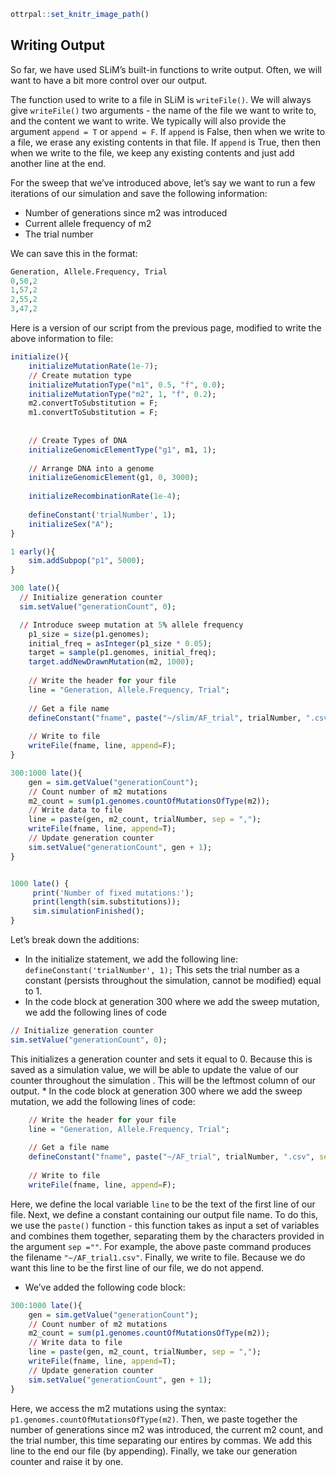 ```r
ottrpal::set_knitr_image_path()
``` 

## Writing Output 

So far, we have used SLiM's built-in functions to write output. Often, we will want to have a bit more control over our output.

The function used to write to a file in SLiM is `writeFile()`. We will always give `writeFile()` two arguments - the name of the file we want to write to, and the content we want to write. We typically will also provide the argument `append = T` or `append = F`. If `append` is False, then when we write to a file, we erase any existing contents in that file. If `append` is True, then then when we write to the file, we keep any existing contents and just add another line at the end.  

For the sweep that we've introduced above, let's say we want to run a few iterations of our simulation and save the following information: 

* Number of generations since m2 was introduced
* Current allele frequency of m2
* The trial number 

We can save this in the format: 
```r
Generation, Allele.Frequency, Trial
0,50,2
1,57,2
2,55,2
3,47,2
```

Here is a version of our script from the previous page, modified to write the above information to file: 

```r
initialize(){
	initializeMutationRate(1e-7);
	// Create mutation type
	initializeMutationType("m1", 0.5, "f", 0.0);
	initializeMutationType("m2", 1, "f", 0.2);
	m2.convertToSubstitution = F;
	m1.convertToSubstitution = F;
	
	
	// Create Types of DNA 
	initializeGenomicElementType("g1", m1, 1);   
	
	// Arrange DNA into a genome
	initializeGenomicElement(g1, 0, 3000);
	
	initializeRecombinationRate(1e-4);
	
	defineConstant('trialNumber', 1);
	initializeSex("A");
}

1 early(){
	sim.addSubpop("p1", 5000);
}

300 late(){
  // Initialize generation counter
  sim.setValue("generationCount", 0);

  // Introduce sweep mutation at 5% allele frequency 
	p1_size = size(p1.genomes);
	initial_freq = asInteger(p1_size * 0.05);
	target = sample(p1.genomes, initial_freq);
	target.addNewDrawnMutation(m2, 1000); 	
	
	// Write the header for your file
	line = "Generation, Allele.Frequency, Trial";
	
	// Get a file name
	defineConstant("fname", paste("~/slim/AF_trial", trialNumber, ".csv", sep =""));
	
	// Write to file
	writeFile(fname, line, append=F); 
}

300:1000 late(){
	gen = sim.getValue("generationCount");
	// Count number of m2 mutations
	m2_count = sum(p1.genomes.countOfMutationsOfType(m2));
	// Write data to file
	line = paste(gen, m2_count, trialNumber, sep = ",");
	writeFile(fname, line, append=T);
	// Update generation counter
	sim.setValue("generationCount", gen + 1);
}


1000 late() { 
 	 print('Number of fixed mutations:');
 	 print(length(sim.substitutions));
 	 sim.simulationFinished();
}
```

Let's break down the additions: 

* In the initialize statement, we add the following line: `defineConstant('trialNumber', 1);` This sets the trial number as a constant (persists throughout the simulation, cannot be modified) equal to 1. 
* In the code block at generation 300 where we add the sweep mutation, we add the following lines of code

```r
// Initialize generation counter
sim.setValue("generationCount", 0);
```

This initializes a generation counter and sets it equal to 0. Because this is saved as a simulation value, we will be able to update the value of our counter throughout the simulation . This will be the leftmost column of our output. 
* In the code block at generation 300 where we add the sweep mutation, we add the following lines of code: 

```r
	// Write the header for your file
	line = "Generation, Allele.Frequency, Trial";
	
	// Get a file name
	defineConstant("fname", paste("~/AF_trial", trialNumber, ".csv", sep =""));
	
	// Write to file
	writeFile(fname, line, append=F); 
```

Here, we define the local variable `line` to be the text of the first line of our file. Next, we define a constant containing our output file name. To do this, we use the `paste()` function - this function takes as input a set of variables and combines them together, separating them by the characters provided in the argument `sep =""`. For example, the above paste command produces the filename `"~/AF_trial1.csv"`. Finally, we write to file. Because we do want this line to be the first line of our file, we do not append. 

* We've added the following code block:
```r
300:1000 late(){
	gen = sim.getValue("generationCount");
	// Count number of m2 mutations
	m2_count = sum(p1.genomes.countOfMutationsOfType(m2));
	// Write data to file
	line = paste(gen, m2_count, trialNumber, sep = ",");
	writeFile(fname, line, append=T);
	// Update generation counter
	sim.setValue("generationCount", gen + 1);
}
```

Here, we access the m2 mutations using the syntax: `p1.genomes.countOfMutationsOfType(m2)`. Then, we paste together the number of generations since m2 was introduced, the current m2 count, and the trial number, this time separating our entires by commas. We add this line to the end our file (by appending). Finally, we take our generation counter and raise it by one. 

























